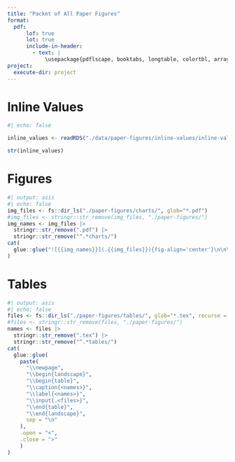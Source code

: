 ```yaml
---
title: "Packet of All Paper Figures"
format:
  pdf:
      lof: true
      lot: true
      include-in-header:
        - text: |
            \usepackage{pdflscape, booktabs, longtable, colortbl, array}
project:
  execute-dir: project
---
```


\newpage
# Inline Values
```r
#| echo: false

inline_values <- readRDS("./data/paper-figures/inline-values/inline-values.rds")

str(inline_values)
```


\newpage
# Figures
```r
#| output: asis
#| echo: false
img_files <- fs::dir_ls("./paper-figures/charts/", glob="*.pdf")
#img_files <- stringr::str_remove(img_files, "./paper-figures/")
img_names <- img_files |>
  stringr::str_remove(".pdf") |>
  stringr::str_remove("^.*charts/")
cat(
  glue::glue("![{{img_names}}](.{{img_files}}){fig-align='center'}\n\n\n", .open = "{{", .close = "}}")
)
```


\newpage
# Tables

```r
#| output: asis
#| echo: false
files <- fs::dir_ls("./paper-figures/tables/", glob="*.tex", recurse = TRUE)
#files <- stringr::str_remove(files, "./paper-figures/")
names <- files |>
  stringr::str_remove(".tex") |>
  stringr::str_remove("^.*tables/")
cat(
  glue::glue(
    paste(
      "\\newpage",
      "\\begin{landscape}",
      "\\begin{table}",
      "\\caption{<names>}",
      "\\label{<names>}",
      "\\input{.<files>}",
      "\\end{table}",
      "\\end{landscape}",
      sep = "\n"
    ),
    .open = "<",
    .close = ">"
    )
)
```
